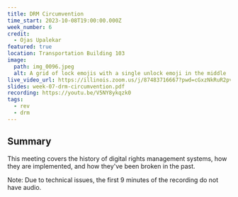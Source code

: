 ```yaml
---
title: DRM Circumvention
time_start: 2023-10-08T19:00:00.000Z
week_number: 6
credit:
  - Ojas Upalekar
featured: true
location: Transportation Building 103
image:
  path: img_0096.jpeg
  alt: A grid of lock emojis with a single unlock emoji in the middle
live_video_url: https://illinois.zoom.us/j/87483716667?pwd=cGxzNkRuR2pvd3hoeTJUT0ErSXM2dz09
slides: week-07-drm-circumvention.pdf
recording: https://youtu.be/V5NY8ykqzk0
tags:
  - rev
  - drm
---
```

## Summary

This meeting covers the history of digital rights management systems, how they are implemented, and how they've been broken in the past.

Note: Due to technical issues, the first 9 minutes of the recording do not have audio.